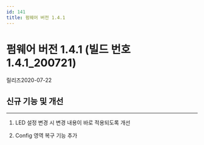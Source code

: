 ```yaml
---
id: 141
title: 펌웨어 버전 1.4.1
---
```


# 펌웨어 버전 1.4.1 (빌드 번호 1.4.1_200721)

릴리즈<Separator/>2020-07-22

## 신규 기능 및 개선

---

1. LED 설정 변경 시 변경 내용이 바로 적용되도록 개선

1. Config 영역 복구 기능 추가